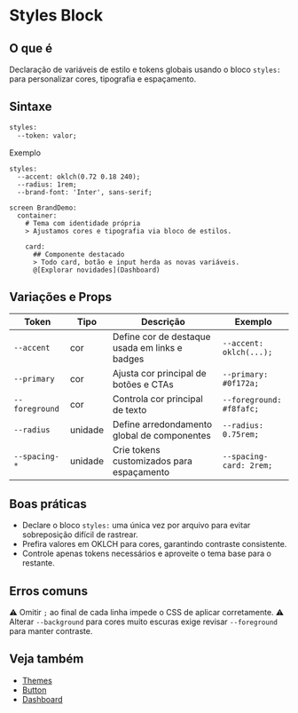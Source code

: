 # Styles Block

## O que é
Declaração de variáveis de estilo e tokens globais usando o bloco `styles:` para personalizar cores, tipografia e espaçamento.

## Sintaxe
```proto
styles:
  --token: valor;
```

Exemplo
<DslPreview>
```dsl
styles:
  --accent: oklch(0.72 0.18 240);
  --radius: 1rem;
  --brand-font: 'Inter', sans-serif;

screen BrandDemo:
  container:
    # Tema com identidade própria
    > Ajustamos cores e tipografia via bloco de estilos.

    card:
      ## Componente destacado
      > Todo card, botão e input herda as novas variáveis.
      @[Explorar novidades](Dashboard)
```
</DslPreview>

## Variações e Props
| Token | Tipo | Descrição | Exemplo |
| --- | --- | --- | --- |
| `--accent` | cor | Define cor de destaque usada em links e badges | `--accent: oklch(...);` |
| `--primary` | cor | Ajusta cor principal de botões e CTAs | `--primary: #0f172a;` |
| `--foreground` | cor | Controla cor principal de texto | `--foreground: #f8fafc;` |
| `--radius` | unidade | Define arredondamento global de componentes | `--radius: 0.75rem;` |
| `--spacing-*` | unidade | Crie tokens customizados para espaçamento | `--spacing-card: 2rem;` |

## Boas práticas
- Declare o bloco `styles:` uma única vez por arquivo para evitar sobreposição difícil de rastrear.
- Prefira valores em OKLCH para cores, garantindo contraste consistente.
- Controle apenas tokens necessários e aproveite o tema base para o restante.

## Erros comuns
⚠ Omitir `;` ao final de cada linha impede o CSS de aplicar corretamente.
⚠ Alterar `--background` para cores muito escuras exige revisar `--foreground` para manter contraste.

## Veja também
- [Themes](./themes)
- [Button](./button)
- [Dashboard](./dashboard)
